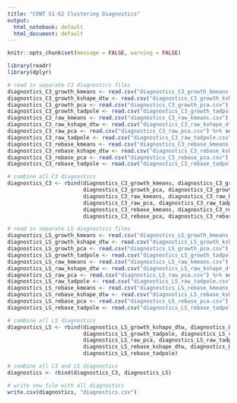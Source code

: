 ---
title: "CENT S1-S2 Clustering Diagnostics"
output:
  html_notebook: default
  html_document: default
---

```{r setup, include=FALSE}
knitr::opts_chunk$set(message = FALSE, warning = FALSE)
```

```{r}
library(readr)
library(dplyr)
```

```{r}
# read in separate C3 diagnostics files
diagnostics_C3_growth_kmeans <- read.csv("diagnostics_C3_growth_kmeans.csv") %>% select(-X)
diagnostics_C3_growth_kshape_dtw <- read.csv("diagnostics_C3_growth_kshape_dtw.csv") %>% select(-X)
diagnostics_C3_growth_pca <- read.csv("diagnostics_C3_growth_pca.csv") %>% select(-X)
diagnostics_C3_growth_tadpole <- read.csv("diagnostics_C3_growth_tadpole.csv") %>% select(-X)
diagnostics_C3_raw_kmeans <- read.csv("diagnostics_C3_raw_kmeans.csv") %>% select(-X)
diagnostics_C3_raw_kshape_dtw <- read.csv("diagnostics_C3_raw_kshape_dtw.csv") %>% select(-X)
diagnostics_C3_raw_pca <- read.csv("diagnostics_C3_raw_pca.csv") %>% select(-X)
diagnostics_C3_raw_tadpole <- read.csv("diagnostics_C3_raw_tadpole.csv") %>% select(-X)
diagnostics_C3_rebase_kmeans <- read.csv("diagnostics_C3_rebase_kmeans.csv") %>% select(-X)
diagnostics_C3_rebase_kshape_dtw <- read.csv("diagnostics_C3_rebase_kshape_dtw.csv") %>% select(-X)
diagnostics_C3_rebase_pca <- read.csv("diagnostics_C3_rebase_pca.csv") %>% select(-X)
diagnostics_C3_rebase_tadpole <- read.csv("diagnostics_C3_rebase_tadpole.csv") %>% select(-X)
```

```{r}
# combine all C3 diagnostics
diagnostics_C3 <- rbind(diagnostics_C3_growth_kmeans, diagnostics_C3_growth_kshape_dtw, 
                        diagnostics_C3_growth_pca, diagnostics_C3_growth_tadpole, 
                        diagnostics_C3_raw_kmeans, diagnostics_C3_raw_kshape_dtw, 
                        diagnostics_C3_raw_pca, diagnostics_C3_raw_tadpole, 
                        diagnostics_C3_rebase_kmeans, diagnostics_C3_rebase_kshape_dtw, 
                        diagnostics_C3_rebase_pca, diagnostics_C3_rebase_tadpole)
```

```{r}
# read in separate LS diagnostics files
diagnostics_LS_growth_kmeans <- read.csv("diagnostics_LS_growth_kmeans.csv") %>% select(-X)
diagnostics_LS_growth_kshape_dtw <- read.csv("diagnostics_LS_growth_kshape_dtw.csv") %>% select(-X)
diagnostics_LS_growth_pca <- read.csv("diagnostics_LS_growth_pca.csv") %>% select(-X)
diagnostics_LS_growth_tadpole <- read.csv("diagnostics_LS_growth_tadpole.csv") %>% select(-X)
diagnostics_LS_raw_kmeans <- read.csv("diagnostics_LS_raw_kmeans.csv") %>% select(-X)
diagnostics_LS_raw_kshape_dtw <- read.csv("diagnostics_LS_raw_kshape_dtw.csv") %>% select(-X)
diagnostics_LS_raw_pca <- read.csv("diagnostics_LS_raw_pca.csv") %>% select(-X)
diagnostics_LS_raw_tadpole <- read.csv("diagnostics_LS_raw_tadpole.csv") %>% select(-X)
diagnostics_LS_rebase_kmeans <- read.csv("diagnostics_LS_rebase_kmeans.csv") %>% select(-X)
diagnostics_LS_rebase_kshape_dtw <- read.csv("diagnostics_LS_rebase_kshape_dtw.csv") %>% select(-X)
diagnostics_LS_rebase_pca <- read.csv("diagnostics_LS_rebase_pca.csv") %>% select(-X)
diagnostics_LS_rebase_tadpole <- read.csv("diagnostics_LS_rebase_tadpole.csv") %>% select(-X)
```

```{r}
# combine all LS diagnostics
diagnostics_LS <- rbind(diagnostics_LS_growth_kshape_dtw, diagnostics_LS_growth_pca, 
                        diagnostics_LS_growth_tadpole, diagnostics_LS_raw_kshape_dtw, 
                        diagnostics_LS_raw_pca, diagnostics_LS_raw_tadpole, 
                        diagnostics_LS_rebase_kshape_dtw, diagnostics_LS_rebase_pca, 
                        diagnostics_LS_rebase_tadpole)
```

```{r}
# combine all C3 and LS diagnostics
diagnostics <- rbind(diagnostics_C3, diagnostics_LS)
```

```{r}
# write new file with all diagnostics
write.csv(diagnostics, "diagnostics.csv")
```

